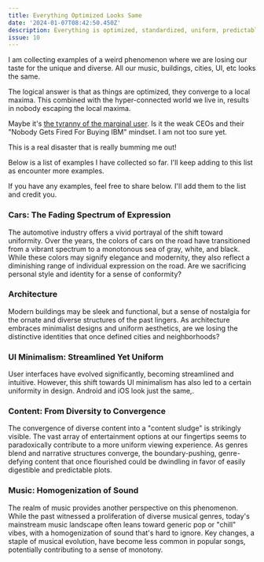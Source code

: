 ```yaml
---
title: Everything Optimized Looks Same
date: '2024-01-07T08:42:50.450Z'
description: Everything is optimized, standardized, uniform, predictable, same. Where goes our creative expression?
issue: 10
---
```


<!-- In our hyper-connected world, we're losing our appreciation for the unique and diverse. This could be due to everything becoming commoditized, or perhaps because of decision-makers reluctant to take risks. I'm still exploring the reasons, but it's clear this trend is a real, troubling issue. I'm gathering examples of this phenomenon. Please share any you have; I'll add them to my growing list and credit your contribution. -->

I am collecting examples of a weird phenomenon where we are losing our taste for the unique and diverse. All our music, buildings, cities, UI, etc looks the same.

The logical answer is that as things are optimized, they converge to a local maxima. This combined with the hyper-connected world we live in, results in nobody escaping the local maxima.

Maybe it's [the tyranny of the marginal user](https://nothinghuman.substack.com/p/the-tyranny-of-the-marginal-user). Is it the weak CEOs and their "Nobody Gets Fired For Buying IBM" mindset. I am not too sure yet. 

This is a real disaster that is really bumming me out!

Below is a list of examples I have collected so far. I'll keep adding to this list as encounter more examples.

If you have any examples, feel free to share below. I'll add them to the list and credit you.

<!-- 
I want to highlight something that's been bugging me. As everything become a commodity; a standardized product that can be bought and sold, there's often a pressure to make them more uniform and predictable. Businesses aim to create products that cater to the widest possible audience to maximize sales. Better be acceptable for 1000 people than beautiful for 10. 

This has been talked about 
Isn't this the biggest restriction on creativity? -->

<!-- In this era where everything is connected, knowledge transfers easily across globe and is as easy as a few taps on our screens, have we unknowingly let go of our own flavor? Sure, tech has revolutionized how we do things, but is it secretly homogenizing our creative mojo? -->

<!-- I have been collecting examples of this phenomenon across various domains. I'll share my list here. -->

### Cars: The Fading Spectrum of Expression

The automotive industry offers a vivid portrayal of the shift toward uniformity. Over the years, the colors of cars on the road have transitioned from a vibrant spectrum to a monotonous sea of gray, white, and black. While these colors may signify elegance and modernity, they also reflect a diminishing range of individual expression on the road. Are we sacrificing personal style and identity for a sense of conformity?

<Thumbnail 
  alt="Cars are just shades of gray now."
  src="/assets/blog/same/carcolors.jpeg" 
  link="https://www.thedrive.com/news/37001/this-graph-shows-how-car-paint-colors-have-gotten-more-boring-over-the-years" />

<Thumbnail 
  alt="All SUVs look similar. We have figured out the optimal shape."
  src="/assets/blog/same/suvs.webp" 
  link="https://medium.com/swlh/the-zombie-mobile-b03932ac971d" />


### Architecture

<!-- The architectural landscape of our cities has transformed dramatically over the decades. A glimpse at snapshots from the 1960s juxtaposed with present-day urban scenery showcases a remarkable shift.  -->
Modern buildings may be sleek and functional, but a sense of nostalgia for the ornate and diverse structures of the past lingers. As architecture embraces minimalist designs and uniform aesthetics, are we losing the distinctive identities that once defined cities and neighborhoods?

<Thumbnail 
  alt="Fences on Fort Point, San Francisco" 
  src="/assets/blog/same/fortpoint.png" 
  link="https://www.reddit.com/r/sanfrancisco/comments/18zqc8z/fort_point_old_vs_new/" />

<Thumbnail 
  alt="Minimalistic Bollards" 
  src="/assets/blog/same/bollards.png" 
  link="https://twitter.com/culturaltutor/status/1538211892707086338" />

<Thumbnail 
  alt="Simple Telephone Booths" 
  src="/assets/blog/same/phonebooths.png" 
  link="https://twitter.com/culturaltutor/status/1538211892707086338" />

<Thumbnail 
  alt="Modern Benches" 
  src="/assets/blog/same/benches.png" 
  link="https://twitter.com/culturaltutor/status/1538211892707086338" />

<Thumbnail 
  alt="Ring Doorbell vs Old Doorbell" 
  src="/assets/blog/same/doorbells.png" 
  link="https://twitter.com/culturaltutor/status/1538211892707086338" />

<Thumbnail 
  alt="Modern Mcdonalds is a box" 
  src="/assets/blog/same/mcdonalds.png" />

<Thumbnail 
  alt="Inside if a modern Mcdonalds" 
  src="/assets/blog/same/mcdonalds.webp" />


<Thumbnail 
  alt="Cities are losing their identity as they become westernized" 
  src="/assets/blog/same/cities.jpeg"  />


<Thumbnail 
  alt="'modern' homes from the 70s/80s vs. today"
  src="/assets/blog/same/homesold.jpeg"
  src2="/assets/blog/same/homesnew.jpeg" />

<Thumbnail 
  alt="All my recent apartments had this same gray carpet."
  src="/assets/blog/same/carpetsold.jpeg"
  src2="/assets/blog/same/carpetsnew.jpeg" />

### UI Minimalism: Streamlined Yet Uniform

User interfaces have evolved significantly, becoming streamlined and intuitive. However, this shift towards UI minimalism has also led to a certain uniformity in design. Android and iOS look just the same,.

<Thumbnail 
  alt="Android and iOS Homescreen. Same." 
  src="/assets/blog/same/phonescreen.jpeg" 
  link="https://celikk.me/blog/iOSvsAndroid"
  />

<Thumbnail 
  alt="I miss Windows Phone / Zune UI" 
  src="/assets/blog/same/wp8.webp"
  />


<Thumbnail 
  alt="Skeuomorphism is dead. Long live flat design." 
  src="/assets/blog/same/skbuttons.png"
  src2="/assets/blog/same/flatbuttons.jpeg"
  link="https://dribbble.com/shots/597337-Braun-UI"
  />

### Content: From Diversity to Convergence

The convergence of diverse content into a "content sludge" is strikingly visible. The vast array of entertainment options at our fingertips seems to paradoxically contribute to a more uniform viewing experience. As genres blend and narrative structures converge, the boundary-pushing, genre-defying content that once flourished could be dwindling in favor of easily digestible and predictable plots.

<Thumbnail
  alt="Snapchat Discover tab"
  height="700px"
  src="/assets/blog/same/snapchat.jpeg"
  />

<Thumbnail
  alt="TikTok Sludge Content"
  height="700px"
  src="/assets/blog/same/tiktoksludge.webp"
  />

### Music: Homogenization of Sound

The realm of music provides another perspective on this phenomenon. While the past witnessed a proliferation of diverse musical genres, today's mainstream music landscape often leans toward generic pop or "chill" vibes, with a homogenization of sound that's hard to ignore. Key changes, a staple of musical evolution, have become less common in popular songs, potentially contributing to a sense of monotony.


<Thumbnail
  alt="Pop songs do not have key changes anymore."
  src="/assets/blog/same/musickey.jpeg"
  link="https://tedium.co/2022/11/09/the-death-of-the-key-change"
  />

<Thumbnail
  alt="Spotify is all chill and lofi."
  src="/assets/blog/same/lofi-spotify-playlists-screenshot.webp"
  />

<!-- ### Typography and Color: Safe and Familiar Choices

The world of typography and color reveals a similar trend. From the fonts we encounter daily to the colors that surround us, a preference for safe and familiar choices has emerged. Safe fonts dominate our screens, and even the vibrant spectrum of colors that once defined our surroundings has faded into a more muted palette. The surge in gray and beige tones in everything from homes to cars and carpets reflects a broader inclination toward the unobtrusive. -->
<!-- 
### Loss of Dreaming for the Future

A striking revelation is the decline in our collective dreams for the future. The rapid pace of technological advancements may have contributed to a sense of complacency, stifling the imaginative aspirations that once fueled innovation. As we become more accustomed to the convenience of the present, the allure of the unknown future seems to be waning.

### The Decision-Making Process: Safety, Invisibility, and Consumer Taste

So, how do these changes come about? The decision-making process often centers on safety and invisibility. CEOs and decision-makers may opt for designs, colors, and content that are less likely to offend or alienate a broad audience. Moreover, builders and creators might lean towards simpler designs due to a perception that consumers have less discerning taste and are willing to buy anything. While this approach ensures a wider appeal and minimizes risk, it also flattens the uniqueness and diversity that once defined various aspects of our lives.

In conclusion, our hyper-connected world has undoubtedly brought forth immense convenience and accessibility, but it may have inadvertently led to a subtle erosion of originality. The convergence of styles, sounds, and visuals, driven by a preference for the safe and familiar, raises questions about the richness of our creative expression. Perhaps, as we adapt to this new era, a resurgence of individuality and uniqueness will emerge, reminding us of the value of diversity in all aspects of our lives. -->